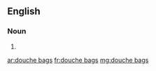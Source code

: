 {{also|douchebags}}
==English==

===Noun===
{{head|en|noun plural form}}

# {{plural of|douche bag|lang=en}}

[[ar:douche bags]]
[[fr:douche bags]]
[[mg:douche bags]]